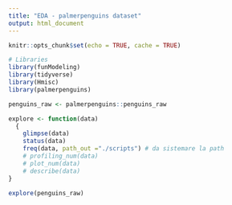 ---
title: "EDA - palmerpenguins dataset"
output: html_document
---

```{r setup, include=FALSE}
knitr::opts_chunk$set(echo = TRUE, cache = TRUE)
```

```{r}
# Libraries
library(funModeling)
library(tidyverse)
library(Hmisc)
library(palmerpenguins)
```

```{r}
penguins_raw <- palmerpenguins::penguins_raw

explore <- function(data) 
  {
    glimpse(data)
    status(data)
    freq(data, path_out ="./scripts") # da sistemare la path
    # profiling_num(data)
    # plot_num(data)
    # describe(data)
}

explore(penguins_raw) 
```

